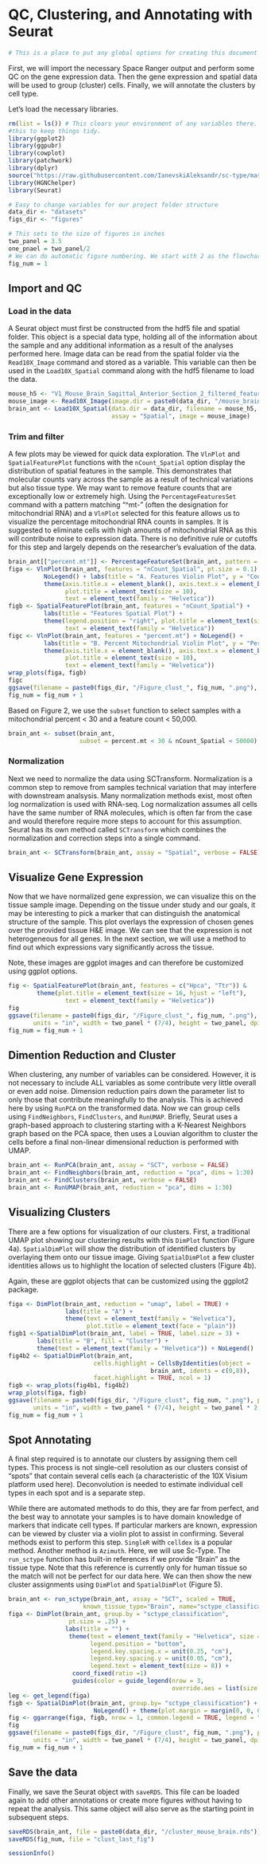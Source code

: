 # QC, Clustering, and Annotating with Seurat

``` r
# This is a place to put any global options for creating this document
```

First, we will import the necessary Space Ranger output and perform some QC on the gene expression data. Then the gene expression and spatial data will be used to group (cluster) cells. Finally, we will annotate the clusters by cell type.

Let's load the necessary libraries.

```r
rm(list = ls()) # This clears your environment of any variables there. We do 
#this to keep things tidy.
library(ggplot2)
library(ggpubr)
library(cowplot)
library(patchwork)
library(dplyr)
source("https://raw.githubusercontent.com/IanevskiAleksandr/sc-type/master/R/sctype_wrapper.R"); 
library(HGNChelper)
library(Seurat)

# Easy to change variables for our project folder structure
data_dir <- "datasets"
figs_dir <- "figures"

# This sets to the size of figures in inches
two_panel = 3.5
one_pnael = two_panel/2
# We can do automatic figure numbering. We start with 2 as the flowchart is figure 1
fig_num = 1
```

## Import and QC

### Load in the data

A Seurat object must first be constructed from the hdf5 file and spatial folder. This object is a special data type, holding all of the information about the sample and any additional information as a result of the analyses performed here. Image data can be read from the spatial folder via the `Read10X_Image` command and stored as a variable. This variable can then be used in the `Load10X_Spatial` command along with the hdf5 filename to load the data.

```r

mouse_h5 <- "V1_Mouse_Brain_Sagittal_Anterior_Section_2_filtered_feature.h5"
mouse_image <- Read10X_Image(image.dir = paste0(data_dir, "/mouse_brain_spatial"))
brain_ant <- Load10X_Spatial(data.dir = data_dir, filename = mouse_h5, 
                             assay = "Spatial", image = mouse_image)
```

### Trim and filter

A few plots may be viewed for quick data exploration. The `VlnPlot` and `SpatialFeaturePlot` functions with the `nCount_Spatial` option display the distribution of spatial features in the sample. This demonstrates that molecular counts vary across the sample as a result of technical variations but also tissue type. We may want to remove feature counts that are exceptionally low or extremely high. Using the `PercentageFeaturesSet` command with a pattern matching “^mt-” (often the designation for mitochondrial RNA) and a `VlnPlot` selected for this feature allows us to visualize the percentage mitochondrial RNA counts in samples. It is suggested to eliminate cells with high amounts of mitochondrial RNA as this will contribute noise to expression data. There is no definitive rule or cutoffs for this step and largely depends on the researcher's evaluation of the data.

```r
brain_ant[["percent.mt"]] <- PercentageFeatureSet(brain_ant, pattern = "^mt-")
figa <- VlnPlot(brain_ant, features = "nCount_Spatial", pt.size = 0.1) + 
          NoLegend() + labs(title = "A. Features Violin Plot", y = "Count") +
          theme(axis.title.x = element_blank(), axis.text.x = element_blank(), 
                plot.title = element_text(size = 10), 
                text = element_text(family = "Helvetica"))
figb <- SpatialFeaturePlot(brain_ant, features = "nCount_Spatial") + 
          labs(title = "Features Spatial Plot") +
          theme(legend.position = "right", plot.title = element_text(size = 16),
                text = element_text(family = "Helvetica"))
figc <- VlnPlot(brain_ant, features = "percent.mt") + NoLegend() + 
          labs(title = "B. Percent Mitochondrial Violin Plot", y = "Percentage") +
          theme(axis.title.x = element_blank(), axis.text.x = element_blank(),
                plot.title = element_text(size = 10),
                text = element_text(family = "Helvetica"))
wrap_plots(figa, figb)
figc
ggsave(filename = paste0(figs_dir, "/Figure_clust_", fig_num, ".png"), plot = wrap_plots(figa, figb, figc), units = "in", width = two_panel * (7/4), height = two_panel, dpi = 300)
fig_num = fig_num + 1
```

Based on Figure 2, we use the `subset` function to select samples with a mitochondrial percent < 30 and a feature count < 50,000.

```r
brain_ant <- subset(brain_ant, 
                    subset = percent.mt < 30 & nCount_Spatial < 50000)
```

### Normalization

Next we need to normalize the data using SCTransform. Normalization is a common step to remove from samples technical variation that may interfere with downstream analsysis. Many normalization methods exist, most often log normalization is used with RNA-seq. Log normalization assumes all cells have the same number of RNA molecules, which is often far from the case and would therefore require more steps to account for this assumption.  Seurat has its own method called `SCTransform` which combines the normalization and correction steps into a single command.

```r
brain_ant <- SCTransform(brain_ant, assay = "Spatial", verbose = FALSE)
```

## Visualize Gene Expression

Now that we have normalized gene expression, we can visualize this on the tissue sample image. Depending on the tissue under study and our goals, it may be interesting to pick a marker that can distinguish the anatomical structure of the sample. This plot overlays the expression of chosen genes over the provided tissue H&E image. We can see that the expression is not heterogeneous for all genes. In the next section, we will use a method to find out which expressions vary significantly across the tissue.

Note, these images are ggplot images and can therefore be customized using ggplot options.

```r
fig <- SpatialFeaturePlot(brain_ant, features = c("Hpca", "Ttr")) &
        theme(plot.title = element_text(size = 16, hjust = "left"),
                text = element_text(family = "Helvetica"))
fig
ggsave(filename = paste0(figs_dir, "/Figure_clust_", fig_num, ".png"), plot = fig,
       units = "in", width = two_panel * (7/4), height = two_panel, dpi = 300)
fig_num = fig_num + 1
```

## Dimention Reduction and Cluster

When clustering, any number of variables can be considered. However, it is not necessary to include ALL variables as some contribute very little overall or even add noise. Dimension reduction pairs down the parameter list to only those that contribute meaningfully to the analysis. This is achieved here by using `RunPCA` on the transformed data. Now we can group cells using `FindNeighbors`, `FindClusters`, and `RunUMAP`. Briefly, Seurat uses a graph-based approach to clustering starting with a K-Nearest Neighbors graph based on the PCA space, then uses a Louvian algorithm to cluster the cells before a final non-linear dimensional reduction is performed with UMAP.

```r
brain_ant <- RunPCA(brain_ant, assay = "SCT", verbose = FALSE)
brain_ant <- FindNeighbors(brain_ant, reduction = "pca", dims = 1:30)
brain_ant <- FindClusters(brain_ant, verbose = FALSE)
brain_ant <- RunUMAP(brain_ant, reduction = "pca", dims = 1:30)
```

## Visualizing Clusters

There are a few options for visualization of our clusters. First, a traditional UMAP plot showing our clustering results with this `DimPlot` function (Figure 4a). `SpatialDimPlot` will show the distribution of identified clusters by overlaying them onto our tissue image. Giving `SpatialDimPlot` a few cluster identities allows us to highlight the location of selected clusters (Figure 4b).

Again, these are ggplot objects that can be customized using the ggplot2 package.

```r
figa <- DimPlot(brain_ant, reduction = "umap", label = TRUE) +
                labs(title = "A") +
                theme(text = element_text(family = "Helvetica"),
                      plot.title = element_text(face = "plain"))
figb1 <-SpatialDimPlot(brain_ant, label = TRUE, label.size = 3) + 
        labs(title = "B", fill = "Cluster") + 
        theme(text = element_text(family = "Helvetica")) + NoLegend()
fig4b2 <- SpatialDimPlot(brain_ant, 
                        cells.highlight = CellsByIdentities(object = 
                                        brain_ant, idents = c(0,8)),
                        facet.highlight = TRUE, ncol = 1)
figb <- wrap_plots(fig4b1, fig4b2)
wrap_plots(figa, figb)
ggsave(filename = paste0(figs_dir, "/Figure_clust", fig_num, ".png"), plot = wrap_plots(figa, figb, ncol = 1),
       units = "in", width = two_panel * (7/4), height = two_panel * 2, dpi = 300)
fig_num = fig_num + 1
```

## Spot Annotating

A final step required is to annotate our clusters by assigning them cell types. This process is not single-cell resolution as our clusters consist of “spots” that contain several cells each (a characteristic of the 10X Visium platform used here). Deconvolution is needed to estimate individual cell types in each spot and is a separate step.

While there are automated methods to do this, they are far from perfect, and the best way to annotate your samples is to have domain knowledge of markers that indicate cell types. If particular markers are known, expression can be viewed by cluster via a violin plot to assist in confirming. Several methods exist to perform this step. `SingleR` with `celldex` is a popular method. Another method is `Azimuth`. Here, we will use Sc-Type. The `run_sctype` function has built-in references if we provide “Brain” as the tissue type. Note that this reference is currently only for human tissue so the match will not be perfect for our data here. We can then show the new cluster assignments using `DimPlot` and `SpatialDimPlot` (Figure 5).

```r
brain_ant <- run_sctype(brain_ant, assay = "SCT", scaled = TRUE,
                     known_tissue_type="Brain", name="sctype_classification")
figa <- DimPlot(brain_ant, group.by = "sctype_classification",
                 pt.size = .25) + 
                labs(title = "") +
                 theme(text = element_text(family = "Helvetica", size = 10), 
                       legend.position = "bottom", 
                       legend.key.spacing.x = unit(0.25, "cm"),
                       legend.key.spacing.y = unit(0.05, "cm"),
                       legend.text = element_text(size = 8)) +
                  coord_fixed(ratio =1)
                  guides(color = guide_legend(nrow = 3,
                                              override.aes = list(size = 2)))
leg <- get_legend(figa)
figb <- SpatialDimPlot(brain_ant, group.by= "sctype_classification") +
                        NoLegend() + theme(plot.margin = margin(0, 0, 0, 0))
fig <- ggarrange(figa, figb, nrow = 1, common.legend = TRUE, legend = "bottom", legend.grob = leg) + bgcolor("white")
fig
ggsave(filename = paste0(figs_dir, "/Figure_clust", fig_num, ".png"), plot = fig,
       units = "in", width = two_panel * (7/4), height = two_panel, dpi = 300)
fig_num = fig_num + 1
```

## Save the data

Finally, we save the Seurat object with `saveRDS`. This file can be loaded again to add other annotations or create more figures without having to repeat the analysis. This same object will also serve as the starting point in subsequent steps.

```r
saveRDS(brain_ant, file = paste0(data_dir, "/cluster_mouse_brain.rds"))
saveRDS(fig_num, file = "clust_last_fig")
```



```r
sessionInfo()
```
